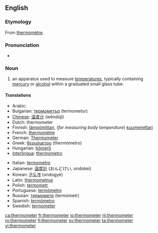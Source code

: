 ==English==
{{wikipedia}}
===Etymology===
From {{F.}} [[thermomètre]].

===Pronunciation===
*{{audio|en-us-thermometer.ogg|Audio (US)}}

===Noun===
{{en-noun}}

# an apparatus used to measure [[temperature]]s, typically containing [[mercury]] or [[alcohol]] within a graduated small glass tube.

====Translations====
{{top}}
*Arabic: {{ARchar|[[تيرمومتر]]}} {{Unicode|(termumítr)}} {{m}}
*Bulgarian: [[термометър]] (termometur) {{m}}
*[[Chinese]]: [[温度计]] (wēndùjì)
*Dutch: thermometer {{m}}
*Finnish: [[lämpömittari]], (''for measuring body temperature'') [[kuumemittari]]
*French: [[thermomètre]] {{m}}
*German: [[Thermometer]]
*Greek: [[θερμόμετρο]] (thermómetro) {{m}}
*Hungarian: [[hőmérő]]
*[[Interlingua]]: [[thermometro]]
{{mid}}
*Italian: [[termometro]] {{m}}
*Japanese: [[温度計]] (おんどけい, ondokei)
*Korean: [[온도계]] (ondogye)
*Latin: [[thermometrus]] {{m}}
*Polish: [[termometr]] {{m}}
*Portuguese: [[termômetro]] {{m}}
*Russian: [[термометр]] (termómetr) {{m}}
*Spanish: [[termómetro]] {{m}}
*Swedish: [[termometer]]
{{bottom}}

[[ca:thermometer]]
[[fr:thermometer]]
[[io:thermometer]]
[[nl:thermometer]]
[[ro:thermometer]]
[[fi:thermometer]]
[[sv:thermometer]]
[[ta:thermometer]]
[[vi:thermometer]]